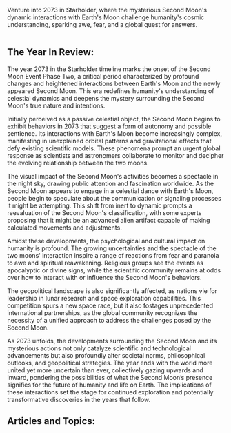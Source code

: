 Venture into 2073 in Starholder, where the mysterious Second Moon's dynamic interactions with Earth's Moon challenge humanity's cosmic understanding, sparking awe, fear, and a global quest for answers.

<img src="https://www.blockstar.com/wp-content/uploads/2024/06/2073-2nd-e1718988502500.png" alt="" />

## The Year In Review:
The year 2073 in the Starholder timeline marks the onset of the Second Moon Event Phase Two, a critical period characterized by profound changes and heightened interactions between Earth's Moon and the newly appeared Second Moon. This era redefines humanity's understanding of celestial dynamics and deepens the mystery surrounding the Second Moon's true nature and intentions.

Initially perceived as a passive celestial object, the Second Moon begins to exhibit behaviors in 2073 that suggest a form of autonomy and possible sentience. Its interactions with Earth's Moon become increasingly complex, manifesting in unexplained orbital patterns and gravitational effects that defy existing scientific models. These phenomena prompt an urgent global response as scientists and astronomers collaborate to monitor and decipher the evolving relationship between the two moons.

The visual impact of the Second Moon's activities becomes a spectacle in the night sky, drawing public attention and fascination worldwide. As the Second Moon appears to engage in a celestial dance with Earth's Moon, people begin to speculate about the communication or signaling processes it might be attempting. This shift from inert to dynamic prompts a reevaluation of the Second Moon's classification, with some experts proposing that it might be an advanced alien artifact capable of making calculated movements and adjustments.

Amidst these developments, the psychological and cultural impact on humanity is profound. The growing uncertainties and the spectacle of the two moons' interaction inspire a range of reactions from fear and paranoia to awe and spiritual reawakening. Religious groups see the events as apocalyptic or divine signs, while the scientific community remains at odds over how to interact with or influence the Second Moon's behaviors.

The geopolitical landscape is also significantly affected, as nations vie for leadership in lunar research and space exploration capabilities. This competition spurs a new space race, but it also fostages unprecedented international partnerships, as the global community recognizes the necessity of a unified approach to address the challenges posed by the Second Moon.

As 2073 unfolds, the developments surrounding the Second Moon and its mysterious actions not only catalyze scientific and technological advancements but also profoundly alter societal norms, philosophical outlooks, and geopolitical strategies. The year ends with the world more united yet more uncertain than ever, collectively gazing upwards and inward, pondering the possibilities of what the Second Moon’s presence signifies for the future of humanity and life on Earth. The implications of these interactions set the stage for continued exploration and potentially transformative discoveries in the years that follow.

## Articles and Topics:

